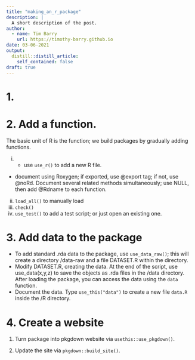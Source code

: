 ```yaml
---
title: "making_an_r_package"
description: |
  A short description of the post.
author:
  - name: Tim Barry
    url: https://timothy-barry.github.io
date: 03-06-2021
output:
  distill::distill_article:
    self_contained: false
draft: true
---
```


# 1. 

# 2. Add a function.

The basic unit of R is the function; we build packages by gradually adding functions.

i. - use `use_r()` to add a new R file.
- document using Roxygen; if exported, use @export tag; if not, use @noRd. Document several related methods simultaneously; use NULL, then add @Rdname to each function.
ii. `load_all()` to manually load
iii. `check()`
iv. `use_test()` to add a test script; or just open an existing one.

# 3. Add data to the package

- To add standard .rda data to the package, use `use_data_raw()`; this will create a directory /data-raw and a file DATASET.R within the directory.
- Modify DATASET.R, creating the data. At the end of the script, use use_data(x,y,z) to save the objects as .rda files in the /data directory. After loading the package, you can access the data using the `data` function.
- Document the data. Type `use_this("data")` to create a new file `data.R` inside the /R directory. 

# 4. Create a website

1. Turn package into pkgdown website via `usethis::use_pkgdown()`.

2. Update the site via `pkgdown::build_site()`.
